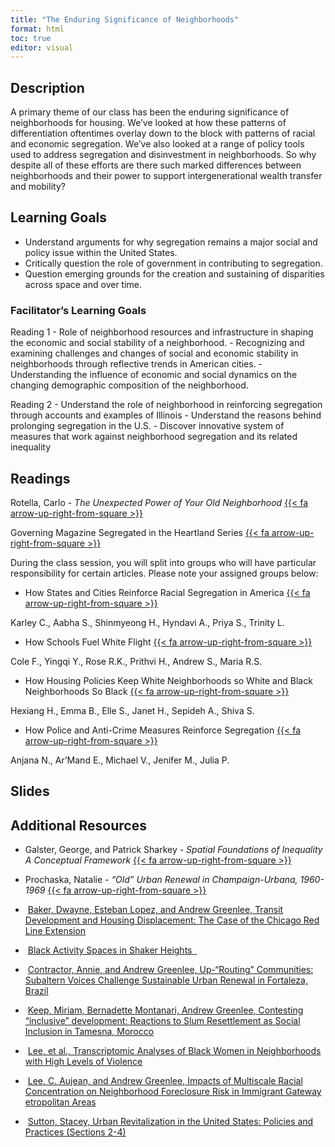 ```yaml
---
title: "The Enduring Significance of Neighborhoods"
format: html
toc: true
editor: visual
---
```


## Description

A primary theme of our class has been the enduring significance of neighborhoods for housing. We've looked at how these patterns of differentiation oftentimes overlay down to the block with patterns of racial and economic segregation. We've also looked at a range of policy tools used to address segregation and disinvestment in neighborhoods. So why despite all of these efforts are there such marked differences between neighborhoods and their power to support intergenerational wealth transfer and mobility?

## Learning Goals

-   Understand arguments for why segregation remains a major social and policy issue within the United States.
-   Critically question the role of government in contributing to segregation.
-   Question emerging grounds for the creation and sustaining of disparities across space and over time.

### Facilitator's Learning Goals

Reading 1
- Role of neighborhood resources and infrastructure in shaping the economic and social stability of a neighborhood.
- Recognizing and examining challenges and changes of social and economic stability in neighborhoods through reflective trends in American cities.
- Understanding the influence of economic and social dynamics on the changing demographic composition of the neighborhood.

Reading 2
- Understand the role of neighborhood in reinforcing segregation through accounts and examples of Illinois
- Understand the reasons behind prolonging segregation in the U.S.
- Discover innovative system of measures that work against neighborhood segregation and its related inequality

## Readings

Rotella, Carlo - *The Unexpected Power of Your Old Neighborhood* [{{< fa arrow-up-right-from-square >}}](https://uofi.box.com/s/h7hr4akg2t23bttvbbokr7hbavwqufk3)

Governing Magazine Segregated in the Heartland Series [{{< fa arrow-up-right-from-square >}}](https://uofi.box.com/s/oq7e4cjqc9z8g6aryqprc8qodzv97t18)

During the class session, you will split into groups who will have particular responsibility for certain articles. Please note your assigned groups below:

-   How States and Cities Reinforce Racial Segregation in America [{{< fa arrow-up-right-from-square >}}](https://uofi.box.com/s/str4fcbyg0yqkle3raeixdykrdgvl40x)

Karley C., Aabha S., Shinmyeong H., Hyndavi A., Priya S., Trinity L.

-   How Schools Fuel White Flight [{{< fa arrow-up-right-from-square >}}](https://uofi.box.com/s/3f47twt9l32ptf0mjs3oss4z253upm5r)

Cole F., Yingqi Y., Rose R.K., Prithvi H., Andrew S., Maria R.S.

-   How Housing Policies Keep White Neighborhoods so White and Black Neighborhoods So Black [{{< fa arrow-up-right-from-square >}}](https://uofi.box.com/s/tn77ngoj0hnrd39f7q9c5lznmbw35x0x)

Hexiang H., Emma B., Elle S., Janet H., Sepideh A., Shiva S.

-   How Police and Anti-Crime Measures Reinforce Segregation [{{< fa arrow-up-right-from-square >}}](https://uofi.box.com/s/yq7kkl95fbnq9pe5yfp8ekq4ht4cspqs)

Anjana N., Ar'Mand E., Michael V., Jenifer M., Julia P.

## Slides

## Additional Resources

-   Galster, George, and Patrick Sharkey - *Spatial Foundations of Inequality A Conceptual Framework* [{{< fa arrow-up-right-from-square >}}](https://uofi.box.com/s/x6ujv7t7grpvz2czsj2n0hhe6fpzssnm)

-   Prochaska, Natalie - *"Old" Urban Renewal in Champaign-Urbana, 1960-1969* [{{< fa arrow-up-right-from-square >}}](https://uofi.box.com/s/0r8dngderxe99n4kya11h0r0q3pmavk4)

-    [Baker, Dwayne, Esteban Lopez, and Andrew Greenlee, Transit Development and Housing Displacement: The Case of the Chicago Red Line Extension](https://www.tandfonline.com/doi/full/10.1080/14036096.2017.1284155)

-    [Black Activity Spaces in Shaker Heights  ](https://www.tandfonline.com/doi/full/10.1080/26884674.2021.1972774)

-    [Contractor, Annie, and Andrew Greenlee, Up-"Routing" Communities: Subaltern Voices Challenge Sustainable Urban Renewal in Fortaleza, Brazil](https://www.tandfonline.com/doi/full/10.1080/14036096.2017.1284155)

-    [Keep, Miriam, Bernadette Montanari, Andrew Greenlee, Contesting "inclusive" development: Reactions to Slum Resettlement as Social Inclusion in Tamesna, Morocco](https://www.sciencedirect.com/science/article/pii/S0264275121002286)

-    [Lee, et al., Transcriptomic Analyses of Black Women in Neighborhoods with High Levels of Violence](https://www.sciencedirect.com/science/article/pii/S0306453021000482)

-    [Lee, C. Aujean, and Andrew Greenlee, Impacts of Multiscale Racial Concentration on Neighborhood Foreclosure Risk in Immigrant Gateway etropolitan Areas](https://journals.sagepub.com/doi/abs/10.1111/cico.12478)

-    [Sutton, Stacey, Urban Revitalization in the United States: Policies and Practices (Sections 2-4)](https://uofi.box.com/s/ea307xgwlws48lu97msi9cqbjo8yfjr9)
